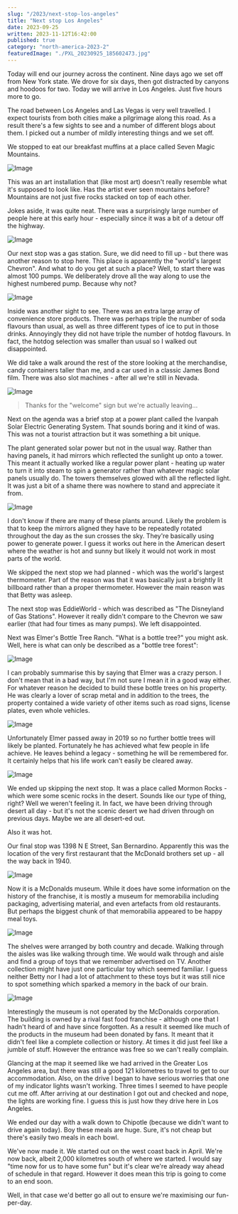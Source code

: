 ```yaml
---
slug: "/2023/next-stop-los-angeles"
title: "Next stop Los Angeles"
date: 2023-09-25
written: 2023-11-12T16:42:00
published: true
category: "north-america-2023-2"
featuredImage: "./PXL_20230925_185602473.jpg"
---
```


Today will end our journey across the continent. Nine days ago we set off from New York state. We drove for six days, then got distracted by canyons and hoodoos for two. Today we will arrive in Los Angeles. Just five hours more to go.

The road between Los Angeles and Las Vegas is very well travelled. I expect tourists from both cities make a pilgrimage along this road. As a result there's a few sights to see and a number of different blogs about them. I picked out a number of mildly interesting things and we set off.

We stopped to eat our breakfast muffins at a place called Seven Magic Mountains.

![Image](PXL_20230925_152804750.jpg)

This was an art installation that (like most art) doesn't really resemble what it's supposed to look like. Has the artist ever seen mountains before? Mountains are not just five rocks stacked on top of each other.

Jokes aside, it was quite neat. There was a surprisingly large number of people here at this early hour - especially since it was a bit of a detour off the highway.

![Image](PXL_20230925_153022112.jpg)

Our next stop was a gas station. Sure, we did need to fill up - but there was another reason to stop here. This place is apparently the "world's largest Chevron". And what to do you get at such a place? Well, to start there was almost 100 pumps. We deliberately drove all the way along to use the highest numbered pump. Because why not?

![Image](PXL_20230925_155154555.jpg)

Inside was another sight to see. There was an extra large array of convenience store products. There was perhaps triple the number of soda flavours than usual, as well as three different types of ice to put in those drinks. Annoyingly they did not have triple the number of hotdog flavours. In fact, the hotdog selection was smaller than usual so I walked out disappointed.

We did take a walk around the rest of the store looking at the merchandise, candy containers taller than me, and a car used in a classic James Bond film. There was also slot machines - after all we're still in Nevada.

![Image](PXL_20230925_155651393.jpg)

> Thanks for the "welcome" sign but we're actually leaving...

Next on the agenda was a brief stop at a power plant called the Ivanpah Solar Electric Generating System. That sounds boring and it kind of was. This was not a tourist attraction but it was something a bit unique.

The plant generated solar power but not in the usual way. Rather than having panels, it had mirrors which reflected the sunlight up onto a tower. This meant it actually worked like a regular power plant - heating up water to turn it into steam to spin a generator rather than whatever magic solar panels usually do. The towers themselves glowed with all the reflected light. It was just a bit of a shame there was nowhere to stand and appreciate it from.

![Image](PXL_20230925_162719018.jpg)

I don't know if there are many of these plants around. Likely the problem is that to keep the mirrors aligned they have to be repeatedly rotated throughout the day as the sun crosses the sky. They're basically using power to generate power. I guess it works out here in the American desert where the weather is hot and sunny but likely it would not work in most parts of the world.

We skipped the next stop we had planned - which was the world's largest thermometer. Part of the reason was that it was basically just a brightly lit billboard rather than a proper thermometer. However the main reason was that Betty was asleep.

The next stop was EddieWorld - which was described as "The Disneyland of Gas Stations". However it really didn't compare to the Chevron we saw earlier (that had four times as many pumps). We left disappointed.

Next was Elmer's Bottle Tree Ranch. "What is a bottle tree?" you might ask. Well, here is what can only be described as a "bottle tree forest":

![Image](PXL_20230925_190125593.jpg)

I can probably summarise this by saying that Elmer was a crazy person. I don't mean that in a bad way, but I'm not sure I mean it in a good way either. For whatever reason he decided to build these bottle trees on his property. He was clearly a lover of scrap metal and in addition to the trees, the property contained a wide variety of other items such as road signs, license plates, even whole vehicles.

![Image](PXL_20230925_185602473.jpg)

Unfortunately Elmer passed away in 2019 so no further bottle trees will likely be planted. Fortunately he has achieved what few people in life achieve. He leaves behind a legacy - something he will be remembered for. It certainly helps that his life work can't easily be cleared away.

![Image](PXL_20230925_185832633.jpg)

We ended up skipping the next stop. It was a place called Mormon Rocks - which were some scenic rocks in the desert. Sounds like our type of thing, right? Well we weren't feeling it. In fact, we have been driving through desert all day - but it's not the scenic desert we had driven through on previous days. Maybe we are all desert-ed out.

Also it was hot.

Our final stop was 1398 N E Street, San Bernardino. Apparently this was the location of the very first restaurant that the McDonald brothers set up - all the way back in 1940.

![Image](PXL_20230925_214005865.jpg)

Now it is a McDonalds museum. While it does have some information on the history of the franchise, it is mostly a museum for memorabilia including packaging, advertising material, and even artefacts from old restaurants. But perhaps the biggest chunk of that memorabilia appeared to be happy meal toys.

![Image](PXL_20230925_211420397.jpg)

The shelves were arranged by both country and decade. Walking through the aisles was like walking through time. We would walk through and aisle and find a group of toys that we remember advertised on TV. Another collection might have just one particular toy which seemed familiar. I guess neither Betty nor I had a lot of attachment to these toys but it was still nice to spot something which sparked a memory in the back of our brain.

![Image](PXL_20230925_212607569.jpg)

Interestingly the museum is not operated by the McDonalds corporation. The building is owned by a rival fast food franchise - although one that I hadn't heard of and have since forgotten. As a result it seemed like much of the products in the museum had been donated by fans. It meant that it didn't feel like a complete collection or history. At times it did just feel like a jumble of stuff. However the entrance was free so we can't really complain.

Glancing at the map it seemed like we had arrived in the Greater Los Angeles area, but there was still a good 121 kilometres to travel to get to our accommodation. Also, on the drive I began to have serious worries that one of my indicator lights wasn't working. Three times I seemed to have people cut me off. After arriving at our destination I got out and checked and nope, the lights are working fine. I guess this is just how they drive here in Los Angeles.

We ended our day with a walk down to Chipotle (because we didn't want to drive again today). Boy these meals are huge. Sure, it's not cheap but there's easily two meals in each bowl.

We've now made it. We started out on the west coast back in April. We're now back, albeit 2,000 kilometres south of where we started. I would say "time now for us to have some fun" but it's clear we're already way ahead of schedule in that regard. However it does mean this trip is going to come to an end soon.

Well, in that case we'd better go all out to ensure we're maximising our fun-per-day.
